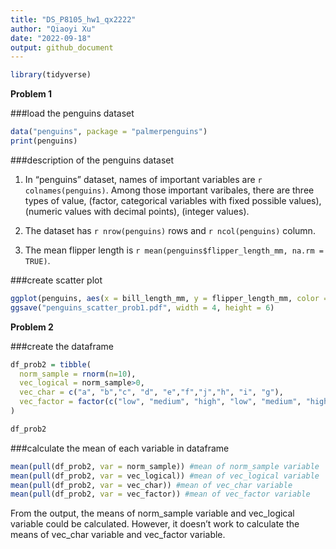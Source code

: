 ```yaml
---
title: "DS_P8105_hw1_qx2222"
author: "Qiaoyi Xu"
date: "2022-09-18"
output: github_document
---
```


```r
library(tidyverse)
```


**Problem 1**

###load the penguins dataset

```r
data("penguins", package = "palmerpenguins")
print(penguins) 
```

###description of the penguins dataset


1. In "penguins" dataset, names of important variables are `r colnames(penguins)`. Among those important varibales, there are three types of value, <fctr>(factor,  categorical variables with fixed possible values), <dbl>(numeric values with decimal points), <int>(integer values).

2. The dataset has `r nrow(penguins)` rows and `r ncol(penguins)` column.

3. The mean flipper length is `r mean(penguins$flipper_length_mm, na.rm = TRUE)`.


###create scatter plot

```r
ggplot(penguins, aes(x = bill_length_mm, y = flipper_length_mm, color = species)) + geom_point()
ggsave("penguins_scatter_prob1.pdf", width = 4, height = 6)
```

**Problem 2**

###create the dataframe

```r
df_prob2 = tibble(
  norm_sample = rnorm(n=10),
  vec_logical = norm_sample>0,
  vec_char = c("a", "b","c", "d", "e","f","j","h", "i", "g"),
  vec_factor = factor(c("low", "medium", "high", "low", "medium", "high","low", "medium", "high", "low"))
)

df_prob2

```

###calculate the mean of each variable in dataframe

```r
mean(pull(df_prob2, var = norm_sample)) #mean of norm_sample variable
mean(pull(df_prob2, var = vec_logical)) #mean of vec_logical variable
mean(pull(df_prob2, var = vec_char)) #mean of vec_char variable
mean(pull(df_prob2, var = vec_factor)) #mean of vec_factor variable
```
From the output, the means of norm_sample variable and vec_logical variable could be calculated. However, it doesn't work to calculate the means of vec_char variable and vec_factor variable. 
